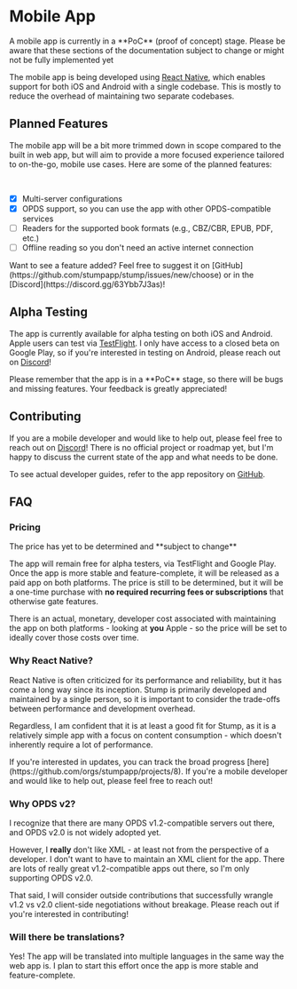 
# Mobile App

<Callout emoji="🚧">
	A mobile app is currently in a **PoC** (proof of concept) stage. Please be aware that these
	sections of the documentation subject to change or might not be fully implemented yet
</Callout>

The mobile app is being developed using [React Native](https://reactnative.dev/), which enables support for both iOS and Android with a single codebase. This is mostly to reduce the overhead of maintaining two separate codebases.

## Planned Features

The mobile app will be a bit more trimmed down in scope compared to the built in web app, but will aim to provide a more focused experience tailored to on-the-go, mobile use cases. Here are some of the planned features:

<br />

- [x] Multi-server configurations
- [x] OPDS support, so you can use the app with other OPDS-compatible services
- [ ] Readers for the supported book formats (e.g., CBZ/CBR, EPUB, PDF, etc.)
- [ ] Offline reading so you don't need an active internet connection

<Callout emoji="🚀">
	Want to see a feature added? Feel free to suggest it on
	[GitHub](https://github.com/stumpapp/stump/issues/new/choose) or in the
	[Discord](https://discord.gg/63Ybb7J3as)!
</Callout>

## Alpha Testing

The app is currently available for alpha testing on both iOS and Android. Apple users can test via [TestFlight](https://testflight.apple.com/join/a4srR634). I only have access to a closed beta on Google Play, so if you're interested in testing on Android, please reach out on [Discord](https://discord.gg/63Ybb7J3as)!

<Callout emoji="ℹ️" type="info">
	Please remember that the app is in a **PoC** stage, so there will be bugs and missing features.
	Your feedback is greatly appreciated!
</Callout>

## Contributing

If you are a mobile developer and would like to help out, please feel free to reach out on [Discord](https://discord.gg/63Ybb7J3as)! There is no official project or roadmap yet, but I'm happy to discuss the current state of the app and what needs to be done.

To see actual developer guides, refer to the app repository on [GitHub](https://github.com/stumpapp/stump/blob/experimental/apps/expo/README.md).

## FAQ

### Pricing

<Callout emoji="⚠️" type="warning">
	The price has yet to be determined and **subject to change**
</Callout>

The app will remain free for alpha testers, via TestFlight and Google Play. Once the app is more stable and feature-complete, it will be released as a paid app on both platforms. The price is still to be determined, but it will be a one-time purchase with **no required recurring fees or subscriptions** that otherwise gate features.

There is an actual, monetary, developer cost associated with maintaining the app on both platforms - looking at **you** Apple - so the price will be set to ideally cover those costs over time.

### Why React Native?

React Native is often criticized for its performance and reliability, but it has come a long way since its inception. Stump is primarily developed and maintained by a single person, so it is important to consider the trade-offs between performance and development overhead.

Regardless, I am confident that it is at least a good fit for Stump, as it is a relatively simple app with a focus on content consumption - which doesn't inherently require a lot of performance.

<Callout emoji="🚀">
	If you're interested in updates, you can track the broad progress
	[here](https://github.com/orgs/stumpapp/projects/8). If you're a mobile developer and would like
	to help out, please feel free to reach out!
</Callout>

### Why OPDS v2?

I recognize that there are many OPDS v1.2-compatible servers out there, and OPDS v2.0 is not widely adopted yet.

However, I **really** don't like XML - at least not from the perspective of a developer. I don't want to have to maintain an XML client for the app. There are lots of really great v1.2-compatible apps out there, so I'm only supporting OPDS v2.0.

That said, I will consider outside contributions that successfully wrangle v1.2 vs v2.0 client-side negotiations without breakage. Please reach out if you're interested in contributing!

### Will there be translations?

Yes! The app will be translated into multiple languages in the same way the web app is. I plan to start this effort once the app is more stable and feature-complete.
